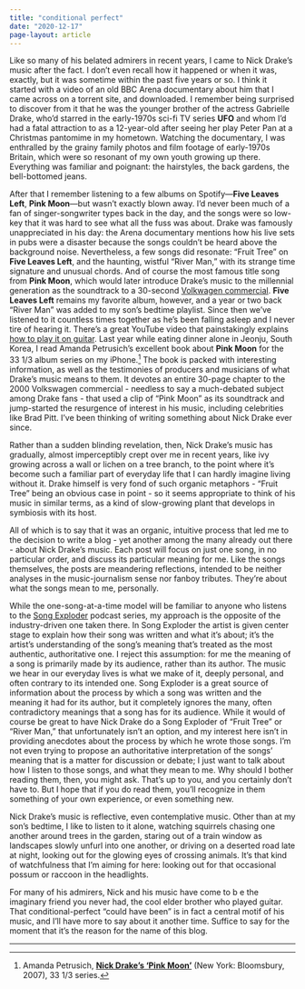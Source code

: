 ```yaml
---
title: "conditional perfect"
date: "2020-12-17"
page-layout: article
---
```

Like so many of his belated admirers in recent years, I came to Nick Drake's music after the fact. I don't even recall how it happened or when it was, exactly, but it was sometime within the past five years or so. I think it started with a video of an old BBC Arena documentary about him that I came across on a torrent site, and downloaded. I remember being surprised to discover from it that he was the younger brother of the actress Gabrielle Drake, who'd starred in the early-1970s sci-fi TV series **UFO** and whom I'd had a fatal attraction to as a 12-year-old after seeing her play Peter Pan at a Christmas pantomime in my hometown. Watching the documentary, I was enthralled by the grainy family photos and film footage of early-1970s Britain, which were so resonant of my own youth growing up there. Everything was familiar and poignant: the hairstyles, the back gardens, the bell-bottomed jeans.

After that I remember listening to a few albums on Spotify---**Five Leaves Left**, **Pink Moon**---but wasn't exactly blown away. I'd never been much of a fan of singer-songwriter types back in the day, and the songs were so low-key that it was hard to see what all the fuss was about. Drake was famously unappreciated in his day: the Arena documentary mentions how his live sets in pubs were a disaster because the songs couldn't be heard above the background noise. Nevertheless, a few songs did resonate: "Fruit Tree" on **Five Leaves Left**, and the haunting, wistful "River Man," with its strange time signature and unusual chords. And of course the most famous title song from **Pink Moon**, which would later introduce Drake's music to the millennial  generation as the soundtrack to a 30-second [Volkwagen commercial](https://www.youtube.com/watch?v=SUg_g67DdbA). **Five Leaves Left** remains my favorite album, however, and a year or two back "River Man" was added to my son's bedtime playlist. Since then we've listened to it  countless times together as he's been falling asleep and I never tire of hearing it. There's a great YouTube video that painstakingly explains [how to play it on guitar](https://www.youtube.com/watch?v=JUux4Uqqog8).  Last year while eating dinner alone in Jeonju, South Korea, I read Amanda Petrusich's excellent book about **Pink Moon** for the 33 1/3 album series on my iPhone.[^1] The book is packed with interesting information, as well as the testimonies of producers and musicians of what Drake's music means to them. It devotes an entire 30-page chapter to the 2000 Volkswagen commercial - needless to say a much-debated subject among Drake fans - that used a clip of "Pink Moon" as its soundtrack and jump-started the resurgence of interest in his music, including celebrities like Brad Pitt. I've been thinking of writing something about Nick Drake ever since.

Rather than a sudden blinding revelation, then, Nick Drake's music has gradually, almost imperceptibly crept over me in recent years, like ivy growing across a wall or lichen on a tree branch, to the point where it's become such a familiar part of everyday life that I can hardly imagine living without it. Drake himself is very fond of such organic metaphors - "Fruit Tree" being an obvious case in point - so it seems appropriate to think of his music in similar terms, as a kind of slow-growing plant that develops in symbiosis with its host.

All of which is to say that it was an organic, intuitive process that led me to the decision to write a blog - yet another among the many already  out there - about Nick Drake's music. Each post will focus on just one song, in no particular order, and discuss its particular meaning for me. Like the songs themselves, the posts are meandering reflections, intended to be neither analyses in the music-journalism sense nor fanboy tributes. They're about what the songs mean to me, personally. 

While the one-song-at-a-time model will be familiar to anyone who listens to the [Song Exploder](https://songexploder.net/about) podcast series, my approach is the opposite of the industry-driven one taken there. In Song Exploder the artist is given center stage to explain how their song was written and what it's about; it's the artist's understanding of the song's  meaning that's treated as the most authentic, authoritative one. I reject this assumption: for me the meaning of a song is primarily made by its audience, rather than its author. The music we hear in our everyday lives is what we make of it, deeply personal, and often contrary to its intended one. Song Exploder is a great source of information about the process by which a song was written and the meaning it had for its author, but it completely ignores the many, often contradictory meanings that a song has for its audience. While it would of course be great to have Nick Drake do a Song Exploder of "Fruit Tree" or "River Man," that unfortunately isn't an option, and my interest here isn't in providing anecdotes about the process by which he wrote those songs. I'm not even trying to propose an authoritative interpretation of the songs' meaning that is a matter for discussion or debate; I just want to talk about how I listen to those songs, and what they mean to me. Why should I bother reading them, then, you might ask. That's up to you, and you certainly don't have to. But I hope that if you do read them, you'll recognize in them something of your own experience, or even something new.

Nick Drake's music is reflective, even contemplative music. Other than at my son's bedtime, I like to listen to it alone, watching squirrels chasing one another around trees in the garden, staring out of a train window as landscapes slowly unfurl into one another, or driving on a deserted road late at night, looking out for the glowing eyes of crossing animals. It's that kind of watchfulness that I'm aiming for here: looking out for that occasional possum or raccoon in the headlights.

For many of his admirers, Nick and his music have come to b e the imaginary friend you never had, the cool elder brother who played guitar. That conditional-perfect "could have been" is in fact a central motif of his music, and I'll have more to say about it another time. Suffice to say for the moment that it's the reason for the name of this blog.

[^1]: Amanda Petrusich, [**Nick Drake’s ‘Pink Moon’**](https://www.bloomsbury.com/us/nick-drakes-pink-moon-9780826427908/) (New York: Bloomsbury, 2007), 33 1/3 series.

***






